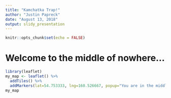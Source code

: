 ---
title: "Kamchatka Trap!"
author: "Justin Papreck"
date: "August 13, 2018"
output: slidy_presentation
---

```{r setup, include=FALSE}
knitr::opts_chunk$set(echo = FALSE)
```

# Welcome to the middle of nowhere...
```{r leaf, echo = FALSE}
library(leaflet)
my_map <- leaflet() %>%
  addTiles() %>%  
  addMarkers(lat=54.753333, lng=160.526667, popup="You are in the middle of Kronotsky Volcano in the Kamchatka Peninsula of Russia. Good luck getting out!")
my_map  
``` 